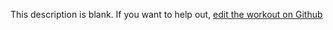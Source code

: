 
  This description is blank. If you want to help out, [edit the workout on Github](https://www.github.com/LiftArcade/exercises/blob/main/exercises/dumbbell-shoulder-press-description.mdx)